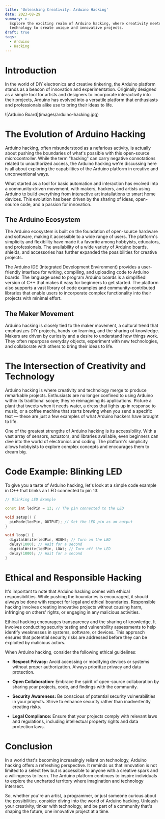 ```yaml
---
title: 'Unleashing Creativity: Arduino Hacking'
date: 2023-08-29
summary: >-
  Explore the exciting realm of Arduino hacking, where creativity meets
  technology to create unique and innovative projects.
draft: true
tags:
  - Arduino
  - Hacking
---
```

# Introduction

In the world of DIY electronics and creative tinkering, the Arduino platform stands as a beacon of innovation and experimentation. Originally designed as a simple tool for artists and designers to incorporate interactivity into their projects, Arduino has evolved into a versatile platform that enthusiasts and professionals alike use to bring their ideas to life.

!\[Arduino Board]\(images/arduino-hacking.jpg)

# The Evolution of Arduino Hacking

Arduino hacking, often misunderstood as a nefarious activity, is actually about pushing the boundaries of what's possible with this open-source microcontroller. While the term "hacking" can carry negative connotations related to unauthorized access, the Arduino hacking we're discussing here is all about exploring the capabilities of the Arduino platform in creative and unconventional ways.

What started as a tool for basic automation and interaction has evolved into a community-driven movement, with makers, hackers, and artists using Arduino to build everything from interactive art installations to smart home devices. This evolution has been driven by the sharing of ideas, open-source code, and a passion for innovation.

## The Arduino Ecosystem

The Arduino ecosystem is built on the foundation of open-source hardware and software, making it accessible to a wide range of users. The platform's simplicity and flexibility have made it a favorite among hobbyists, educators, and professionals. The availability of a wide variety of Arduino boards, shields, and accessories has further expanded the possibilities for creative projects.

The Arduino IDE (Integrated Development Environment) provides a user-friendly interface for writing, compiling, and uploading code to Arduino boards. The language used to program Arduino boards is a simplified version of C++ that makes it easy for beginners to get started. The platform also supports a vast library of code examples and community-contributed libraries that enable users to incorporate complex functionality into their projects with minimal effort.

## The Maker Movement

Arduino hacking is closely tied to the maker movement, a cultural trend that emphasizes DIY projects, hands-on learning, and the sharing of knowledge. Makers are driven by curiosity and a desire to understand how things work. They often repurpose everyday objects, experiment with new technologies, and collaborate with others to bring their ideas to life.

# The Intersection of Creativity and Technology

Arduino hacking is where creativity and technology merge to produce remarkable projects. Enthusiasts are no longer confined to using Arduino within its traditional scope; they're reimagining its applications. Picture a plant that tweets when it needs water, a dress that lights up in response to music, or a coffee machine that starts brewing when you send a specific text — these are just a few examples of what Arduino hackers have brought to life.

One of the greatest strengths of Arduino hacking is its accessibility. With a vast array of sensors, actuators, and libraries available, even beginners can dive into the world of electronics and coding. The platform's simplicity allows hobbyists to explore complex concepts and encourages them to dream big.

# Code Example: Blinking LED

To give you a taste of Arduino hacking, let's look at a simple code example in C++ that blinks an LED connected to pin 13:

```cpp
// Blinking LED Example

const int ledPin = 13; // The pin connected to the LED

void setup() {
  pinMode(ledPin, OUTPUT); // Set the LED pin as an output
}

void loop() {
  digitalWrite(ledPin, HIGH); // Turn on the LED
  delay(1000); // Wait for a second
  digitalWrite(ledPin, LOW); // Turn off the LED
  delay(1000); // Wait for a second
}

```

# Ethical and Responsible Hacking

It's important to note that Arduino hacking comes with ethical responsibilities. While pushing the boundaries is encouraged, it should always be done with respect for legal and ethical boundaries. Responsible hacking involves creating innovative projects without causing harm, infringing on others' rights, or engaging in any malicious activities.

Ethical hacking encourages transparency and the sharing of knowledge. It involves conducting security testing and vulnerability assessments to help identify weaknesses in systems, software, or devices. This approach ensures that potential security risks are addressed before they can be exploited by malicious actors.

When Arduino hacking, consider the following ethical guidelines:

* **Respect Privacy:** Avoid accessing or modifying devices or systems without proper authorization. Always prioritize privacy and data protection.

* **Open Collaboration:** Embrace the spirit of open-source collaboration by sharing your projects, code, and findings with the community.

* **Security Awareness:** Be conscious of potential security vulnerabilities in your projects. Strive to enhance security rather than inadvertently creating risks.

* **Legal Compliance:** Ensure that your projects comply with relevant laws and regulations, including intellectual property rights and data protection laws.

# Conclusion

In a world that's becoming increasingly reliant on technology, Arduino hacking offers a refreshing perspective. It reminds us that innovation is not limited to a select few but is accessible to anyone with a creative spark and a willingness to learn. The Arduino platform continues to inspire individuals to explore the uncharted territory where imagination and technology intersect.

So, whether you're an artist, a programmer, or just someone curious about the possibilities, consider diving into the world of Arduino hacking. Unleash your creativity, tinker with technology, and be part of a community that's shaping the future, one innovative project at a time.
